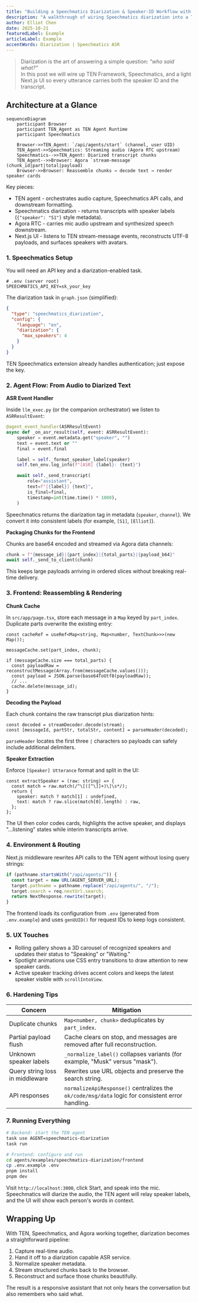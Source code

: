 ```yaml
---
title: "Building a Speechmatics Diarization & Speaker-ID Workflow with TEN"
description: "A walkthrough of wiring Speechmatics diarization into a TEN agent, streaming transcript chunks to the browser, and labelling every word with the right speaker."
author: Elliot Chen
date: 2025-10-21
featuredLabel: Example
articleLabel: Example
accentWords: Diarization | Speechmatics ASR
---
```


> Diarization is the art of answering a simple question: _"who said what?"_  
> In this post we will wire up TEN Framework, Speechmatics, and a light Next.js UI so every utterance carries both the speaker ID and the transcript.

## Architecture at a Glance

```mermaid
sequenceDiagram
    participant Browser
    participant TEN_Agent as TEN Agent Runtime
    participant Speechmatics

    Browser->>TEN_Agent: `/api/agents/start` (channel, user UID)
    TEN_Agent->>Speechmatics: Streaming audio (Agora RTC upstream)
    Speechmatics-->>TEN_Agent: Diarized transcript chunks
    TEN_Agent-->>Browser: Agora `stream-message` (chunk_id|part|total|payload)
    Browser->>Browser: Reassemble chunks → decode text → render speaker cards
```

Key pieces:

- TEN agent - orchestrates audio capture, Speechmatics API calls, and downstream formatting.
- Speechmatics diarization - returns transcripts with speaker labels (`{"speaker": "S1"}` style metadata).
- Agora RTC - carries mic audio upstream and synthesized speech downstream.
- Next.js UI - listens to TEN stream-message events, reconstructs UTF-8 payloads, and surfaces speakers with avatars.

### 1. Speechmatics Setup

You will need an API key and a diarization-enabled task.

```
# .env (server root)
SPEECHMATICS_API_KEY=sk_your_key
```

The diarization task in `graph.json` (simplified):

```json
{
  "type": "speechmatics_diarization",
  "config": {
    "language": "en",
    "diarization": {
      "max_speakers": 4
    }
  }
}
```

TEN Speechmatics extension already handles authentication; just expose the key.

### 2. Agent Flow: From Audio to Diarized Text

**ASR Event Handler**

Inside `llm_exec.py` (or the companion orchestrator) we listen to `ASRResultEvent`:

```python
@agent_event_handler(ASRResultEvent)
async def _on_asr_result(self, event: ASRResultEvent):
    speaker = event.metadata.get("speaker", "")
    text = event.text or ""
    final = event.final

    label = self._format_speaker_label(speaker)
    self.ten_env.log_info(f"[ASR] {label}: {text}")

    await self._send_transcript(
        role="assistant",
        text=f"[{label}] {text}",
        is_final=final,
        timestamp=int(time.time() * 1000),
    )
```

Speechmatics returns the diarization tag in metadata (`speaker`, `channel`). We convert it into consistent labels (for example, `[S1]`, `[Elliot]`).

**Packaging Chunks for the Frontend**

Chunks are base64 encoded and streamed via Agora data channels:

```python
chunk = f"{message_id}|{part_index}|{total_parts}|{payload_b64}"
await self._send_to_client(chunk)
```

This keeps large payloads arriving in ordered slices without breaking real-time delivery.

### 3. Frontend: Reassembling & Rendering

**Chunk Cache**

In `src/app/page.tsx`, store each message in a `Map` keyed by `part_index`. Duplicate parts overwrite the existing entry:

```tsx
const cacheRef = useRef<Map<string, Map<number, TextChunk>>>(new Map());

messageCache.set(part_index, chunk);

if (messageCache.size === total_parts) {
  const payloadRaw = reconstructMessage(Array.from(messageCache.values()));
  const payload = JSON.parse(base64ToUtf8(payloadRaw));
  // ...
  cache.delete(message_id);
}
```

**Decoding the Payload**

Each chunk contains the raw transcript plus diarization hints:

```tsx
const decoded = streamDecoder.decode(stream);
const [messageId, partStr, totalStr, content] = parseHeader(decoded);
```

`parseHeader` locates the first three `|` characters so payloads can safely include additional delimiters.

**Speaker Extraction**

Enforce `[Speaker] Utterance` format and split in the UI:

```tsx
const extractSpeaker = (raw: string) => {
  const match = raw.match(/^\[([^\]]+)\]\s*/);
  return {
    speaker: match ? match[1] : undefined,
    text: match ? raw.slice(match[0].length) : raw,
  };
};
```

The UI then color codes cards, highlights the active speaker, and displays "...listening" states while interim transcripts arrive.

### 4. Environment & Routing

Next.js middleware rewrites API calls to the TEN agent without losing query strings:

```ts
if (pathname.startsWith("/api/agents/")) {
  const target = new URL(AGENT_SERVER_URL);
  target.pathname = pathname.replace("/api/agents/", "/");
  target.search = req.nextUrl.search;
  return NextResponse.rewrite(target);
}
```

The frontend loads its configuration from `.env` (generated from `.env.example`) and uses `genUUID()` for request IDs to keep logs consistent.

### 5. UX Touches

- Rolling gallery shows a 3D carousel of recognized speakers and updates their status to "Speaking" or "Waiting."
- Spotlight animations use CSS entry transitions to draw attention to new speaker cards.
- Active speaker tracking drives accent colors and keeps the latest speaker visible with `scrollIntoView`.

### 6. Hardening Tips

| Concern | Mitigation |
| --- | --- |
| Duplicate chunks | `Map<number, chunk>` deduplicates by `part_index`. |
| Partial payload flush | Cache clears on stop, and messages are removed after full reconstruction. |
| Unknown speaker labels | `_normalize_label()` collapses variants (for example, "Musk" versus "mask"). |
| Query string loss in middleware | Rewrites use URL objects and preserve the search string. |
| API responses | `normalizeApiResponse()` centralizes the `ok/code/msg/data` logic for consistent error handling. |

### 7. Running Everything

```bash
# Backend: start the TEN agent
task use AGENT=speechmatics-diarization
task run

# Frontend: configure and run
cd agents/examples/speechmatics-diarization/frontend
cp .env.example .env
pnpm install
pnpm dev
```

Visit `http://localhost:3000`, click Start, and speak into the mic. Speechmatics will diarize the audio, the TEN agent will relay speaker labels, and the UI will show each person's words in context.

## Wrapping Up

With TEN, Speechmatics, and Agora working together, diarization becomes a straightforward pipeline:

1. Capture real-time audio.
2. Hand it off to a diarization capable ASR service.
3. Normalize speaker metadata.
4. Stream structured chunks back to the browser.
5. Reconstruct and surface those chunks beautifully.

The result is a responsive assistant that not only hears the conversation but also remembers who said what.
